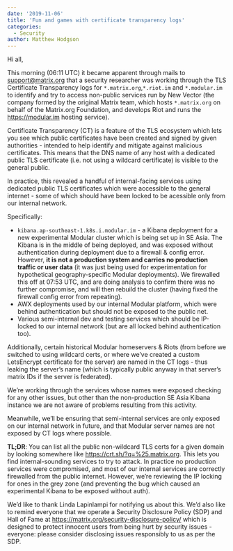 ```yaml
---
date: '2019-11-06'
title: 'Fun and games with certificate transparency logs'
categories:
  - Security
author: Matthew Hodgson
---
```


Hi all,

This morning (06:11 UTC) it became apparent through mails to support@matrix.org that a security researcher was working through the TLS Certificate Transparency logs for `*.matrix.org`,`*.riot.im` and `*.modular.im` to identify and try to access non-public services run by New Vector (the company formed by the original Matrix team, which hosts `*.matrix.org` on behalf of the Matrix.org Foundation, and develops Riot and runs the https://modular.im hosting service).

Certificate Transparency (CT) is a feature of the TLS ecosystem which lets you see which public certificates have been created and signed by given authorities - intended to help identify and mitigate against malicious certificates.  This means that the DNS name of any host with a dedicated public TLS certificate (i.e. not using a wildcard certificate) is visible to the general public.

In practice, this revealed a handful of internal-facing services using dedicated public TLS certificates which were accessible to the general internet - some of which should have been locked to be acessible only from our internal network.  

Specifically:
 * `kibana.ap-southeast-1.k8s.i.modular.im` - a Kibana deployment for a new experimental Modular cluster which is being set up in SE Asia. The Kibana is in the middle of being deployed, and was exposed without authentication during deployment due to a firewall & config error.  However, **it is not a production system and carries no production traffic or user data** (it was just being used for experimentation for hypothetical geography-specific Modular deployments).  We firewalled this off at 07:53 UTC, and are doing analysis to confirm there was no further compromise, and will then rebuild the cluster (having fixed the firewall config error from repeating).
 * AWX deployments used by our internal Modular platform, which were behind authentication but should not be exposed to the public net.
 * Various semi-internal dev and testing services which should be IP-locked to our internal network (but are all locked behind authentication too).

Additionally, certain historical Modular homeservers & Riots (from before we switched to using wildcard certs, or where we’ve created a custom LetsEncrypt certificate for the server) are named in the CT logs - thus leaking the server’s name (which is typically public anyway in that server’s matrix IDs if the server is federated).

We’re working through the services whose names were exposed checking for any other issues, but other than the non-production SE Asia Kibana instance we are not aware of problems resulting from this activity.

Meanwhile, we’ll be ensuring that semi-internal services are only exposed on our internal network in future, and that Modular server names are not exposed by CT logs where possible.

**TL;DR**: You can list all the public non-wildcard TLS certs for a given domain by looking somewhere like https://crt.sh/?q=%25.matrix.org.  This lets you find internal-sounding services to try to attack.  In practice no production services were compromised, and most of our internal services are correctly firewalled from the public internet.  However, we’re reviewing the IP locking for ones in the grey zone (and preventing the bug which caused an experimental Kibana to be exposed without auth).

We’d like to thank Linda Lapinlampi for notifying us about this.  We’d also like to remind everyone that we operate a Security Disclosure Policy (SDP) and Hall of Fame at https://matrix.org/security-disclosure-policy/ which is designed to protect innocent users from being hurt by security issues - everyone: please consider disclosing issues responsibly to us as per the SDP.
